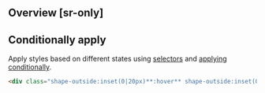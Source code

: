 ## Overview [sr-only]
<Overview/>

## Conditionally apply
Apply styles based on different states using [selectors](/guide/state-selectors) and [applying conditionally](/guide/applying-conditionally).
```html
<div class="shape-outside:inset(0|20px)**:hover** shape-outside:inset(0|20px)**@sm** shape-outside:inset(0|20px)**@dark** shape-outside:inset(0|20px)**@print**">…</div>
```

